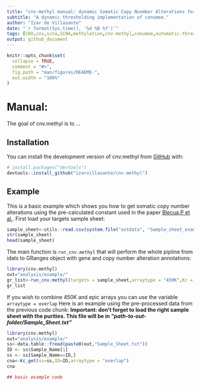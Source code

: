 ```yaml
---
title: "cnv-methyl manual: dynamic Somatic Copy Nunmber Alterations for methylation array data."
subtitle: "A dynamic thresholding implementation of conumee."
author: "Izar de Villasante"
date: "`r format(Sys.time(), '%d %B %Y')`"
tags: [CNV,cnv,scna,SCNA,methylation,cnv-methyl,conumee,automatic-thresholding,automatic,thresholding,dynamic,array,methyl-array,450K,EPIC,epic,450k]
output: github_document
---
```


<!-- README.md is generated from README.Rmd. Please edit that file -->

```r
knitr::opts_chunk$set(
  collapse = TRUE,
  comment = "#>",
  fig.path = "man/figures/README-",
  out.width = "100%"
)
```

# Manual:

<!-- badges: start -->
<!-- badges: end -->

The goal of cnv.methyl is to ...

## Installation

You can install the development version of cnv.methyl from [GitHub](https://github.com/) with:

``` r
# install.packages("devtools")
devtools::install_github("izarvillasante/cnv.methyl")
```

## Example

This is a basic example which shows you how to get somatic copy number 
alterations using the pre-calculated constant used in the paper [Blecua,P et al.](https://academic.oup.com/bib).
First load your targets sample sheet:

```r
sample_sheet<-utils::read.csv(system.file("extdata", "Sample_sheet_example.csv",package="cnv.methyl"))
str(sample_sheet)
head(sample_sheet)
```

The main function is `run_cnv.methyl` that will perform the whole pipline from idats to GRanges object with gene and copy number alteration annotations:
```r
library(cnv.methyl)
out="analysis/example/"
gr_list<-run_cnv.methyl(targets = sample_sheet,arraytype = "450K",Kc = "curated", out=out)
gr_list
```


If you wish to combine 450K and epic arrays you can use the variable `arraytype = overlap` 
Here is an example using the pre-processed data from the previous code chunk:
**Important: don't forget to load the right sample sheet with the purities. This file will be in *"path-to-out-folder/Sample_Sheet.txt"***

```r
library(cnv.methyl)
out="analysis/example/"
ss<-data.table::fread(paste0(out,"Sample_Sheet.txt"))
ID <- ss$Sample_Name[1]
ss <- ss[Sample_Name==ID,]
cna<-Kc_get(ss=ss,ID=ID,arraytype = "overlap")
cna

## basic example code
```
